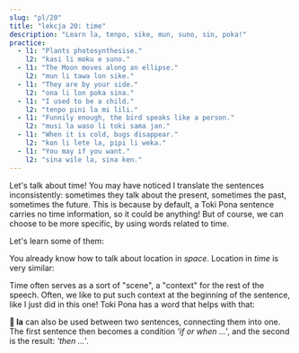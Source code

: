 ```yaml
---
slug: "pl/20"
title: "lekcja 20: time"
description: "Learn la, tenpo, sike, mun, suno, sin, poka!"
practice:
  - l1: "Plants photosynthesise."
    l2: "kasi li moku e suno."
  - l1: "The Moon moves along an ellipse."
    l2: "mun li tawa lon sike."
  - l1: "They are by your side."
    l2: "ona li lon poka sina."
  - l1: "I used to be a child."
    l2: "tenpo pini la mi lili."
  - l1: "Funnily enough, the bird speaks like a person."
    l2: "musi la waso li toki sama jan."
  - l1: "When it is cold, bugs disappear."
    l2: "kon li lete la, pipi li weka."
  - l1: "You may if you want."
    l2: "sina wile la, sina ken."
---
```



Let's talk about time! You may have noticed I translate the sentences inconsistently: sometimes they talk about the present, sometimes the past, sometimes the future. This is because by default, a Toki Pona sentence carries no time information, so it could be anything! But of course, we can choose to be more specific, by using words related to time.

Let's learn some of them:

<List>
  <Word sl="tenpo" m="time, moment, situation" />
  <Word sl="sike" m="round, repeating, yearly; circle, ball" />
  <Word sl="mun" m="moon, celestial body" />
  <Word sl="suno" m="sun, daylight; bright" />
  <Word sl="sin" m="new, fresh; again" />
  <Word sl="poka" m="side, vicinity; nearby" />
</List>

You already know how to talk about location in *space*. Location in *time* is very similar:

<List>
  <Word sl="lon tenpo kama" m="in the coming time, in the future" />
  <Word sl="lon tenpo pini" m="in the finished time, in the past" />
  <Word sl="lon tenpo ni" m="during this time" />
  <Sentence sl="soweli lili mi o kama suli lon tenpo kama!" m="May my little cat grow big in the future!" />
  <Sentence sl="ma Loma li ma suli lon tenpo weka." m="Rome was a large empire long ago." />
</List>

Time often serves as a sort of "scene", a "context" for the rest of the speech. Often, we like to put such context at the beginning of the sentence, like I just did in this one! Toki Pona has a word that helps with that:

<List>
  <Word sl="la" m="as for ..., speaking of ..., when ..., if ... " />
  <Word sl="ken la" m="perhaps, ..." />
  <Word sl="open la" m="to begin with, ..." />
  <Word sl="lipu la" m="as for the book, ..." />
  <Word sl="tenpo la" m="sometimes, ..." />
  <Word sl="tenpo pini la" m="in the past, ..." />
  <Word sl="tenpo suno kama la" m="the next day, ...; tomorrow, ..." />
  <Sentence sl="sin la mi wile toki e ni:" m="Once again, I just want to say that..." />
  <Sentence sl="mi pali e ni lon tenpo kama poka." m="I will work on this soon." />
</List>

**󱤡 la** can also be used between two sentences, connecting them into one. The first sentence then becomes a condition *'if or when ...'*, and the second is the result: *'then ...'*.

<List>
  <Word sl="suno li pini." m="The sun sets." />
  <Word sl="mi lape." m="I sleep." />
  <Sentence sl="suno li pini la, mi lape." m="When the sun sets, I sleep." />
</List>

<Practice exercises={frontmatter.practice} client:load />
